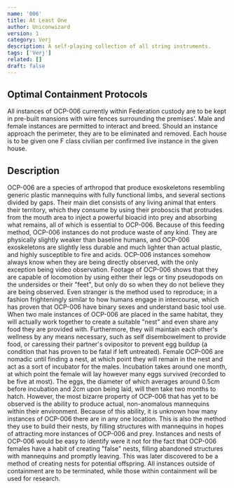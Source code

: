 ```yaml
---
name: '006'
title: At Least One
author: Uniconwizard
version: 1
category: Verj
description: A self-playing collection of all string instruments.
tags: ['Verj']
related: []
draft: false
---
```


## Optimal Containment Protocols
All instances of OCP-006 currently within Federation custody are to be kept in pre-built mansions with wire fences surrounding the premises'.
Male and female instances are permitted to interact and breed.
Should an instance approach the perimeter, they are to be eliminated and removed.
Each house is to be given one F class civilian per confirmed live instance in the given house.

## Description
OCP-006 are a species of arthropod that produce exoskeletons resembling generic plastic mannequins with fully functional limbs,
and several sections divided by gaps. Their main diet consists of any living animal that enters their territory,
which they consume by using their proboscis that protrudes from the mouth area to inject a powerful bioacid into prey and absorbing what remains,
all of which is essential to OCP-006. Because of this feeding method, OCP-006 instances do not produce waste of any kind.
They are physically slightly weaker than baseline humans, and OCP-006 exoskeletons are slightly less durable and much lighter than actual plastic,
and highly susceptible to fire and acids. OCP-006 instances somehow always know when they are being directly observed,
with the only exception being video observation. Footage of OCP-006 shows that they are capable of locomotion by using either their legs
or tiny pseudopods on the undersides or their "feet", but only do so when they do not believe they are being observed. Even stranger is
the method used to reproduce; in a fashion frighteningly similar to how humans engage in intercourse, which has proven that OCP-006 have binary sexes
and understand basic tool use. When two male instances of OCP-006 are placed in the same habitat, they will actually work together to create
a suitable "nest" and even share any food they are provided with. Furthermore, they will maintain each other's wellness by any means necessary,
such as self disembowelment to provide food, or caressing their partner's ovipositor to prevent egg buildup
(a condition that has proven to be fatal if left untreated).
Female OCP-006 are nomadic until finding a nest, at which point they will remain in the nest and act as a sort of incubator for the males.
Incubation takes around one month, at which point the female will lay however many eggs survived (recorded to be five at most).
The eggs, the diameter of which averages around 0.5cm before incubation and 2cm upon being laid, will then take two months to hatch.
However, the most bizarre property of OCP-006 that has yet to be observed is the ability to produce actual, non-anomalous mannequins within their environment.
Because of this ability, it is unknown how many instances of OCP-006 there are in any one location.
This is also the method they use to build their nests, by filling structures with mannequins in hopes of attracting more instances of OCP-006 and prey.
Instances and nests of OCP-006 would be easy to identify were it not for the fact that OCP-006 females have a habit of creating "false" nests,
filling abandoned structures with mannequins and promptly leaving. This was later discovered to be a method of creating nests for potential offspring.
All instances outside of containment are to be terminated, while those within containment will be used for research.
